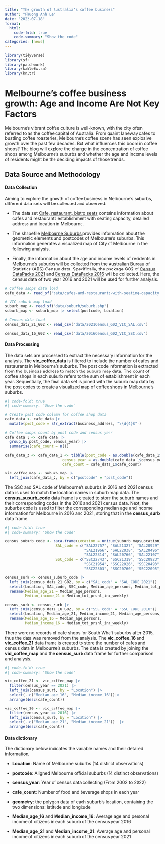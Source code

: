 ```yaml
---
title: "The growth of Australia's coffee business"
author: "Phuong Anh Le"
date: "2022-07-18"
format:
  html:
    code-fold: true
    code-summary: "Show the code"
categories: [news]
---
```


```r

library(tidyverse)
library(sf)
library(patchwork)
library(kableExtra)
library(knitr)
```

# Melbourne's coffee business growth: Age and Income Are Not Key Factors

Melbourne's vibrant coffee culture is well-known, with the city often referred to as the coffee capital of Australia. From quaint laneway cafes to bustling coffee roasteries, Melbourne’s coffee scene has seen explosive growth over the past few decades. But what influences this boom in coffee shops? The blog will explore the change in the concentration of coffee shops among Melbourne's suburbs and whether the age and income levels of residents might be the deciding impacts of those trends. 

## Data Source and Methodology

#### Data Collection
Aiming to explore the growth of coffee business in Melbourne's suburbs, different data sets will be collected and observed:

- The data set [Cafe, restaurant, bistro seats](https://data.melbourne.vic.gov.au/explore/dataset/cafes-and-restaurants-with-seating-capacity/export/?location=13,-37.8044,144.9387&basemap=mbs-7a7333) contains information about cafes and restaurants establishment with seating capacity, detailed address and location in Melbourne.

- The shapefile [Melbourne Suburbs](https://www.arcgis.com/home/item.html?id=153afcf67da145fea4d2f21a69a7ef1d) provides information about the geometric elements and postcodes of Melbourne’s suburbs. This information generates a visualized map of City of Melbourne in the following analysis.

- Finally, the information about the age and income levels of residents in Melbourne’s suburbs will be collected from the Australian Bureau of Statistics (ABS) Census data. Specifically, the package G02 of [Census DataPacks 2021](https://www.abs.gov.au/census/find-census-data/datapacks?release=2021&product=GCP&geography=SAL&header=S) and [Census DataPacks 2016](https://www.abs.gov.au/census/find-census-data/datapacks?release=2016&product=GCP&geography=SSC&header=S) will be collected. Here, the census data of two year 2016 and 2021 will be used for further analysis.

```r
# Coffee shops data load
cafe_data <- read_sf("data/cafes-and-restaurants-with-seating-capacity.geojson")

# VIC suburb map load
suburb_map <- read_sf("data/suburb/suburb.shp") 
suburb_map <- suburb_map |> select(postcode, Location)

# Census data load
census_data_21_G02 <- read_csv("data/2021Census_G02_VIC_SAL.csv")

census_data_16_G02 <- read_csv("data/2016Census_G02_VIC_SSC.csv")
```

#### Data Processing

The data sets are processed to extract the necessary information for the analysis. The **vic_coffee_data** is filtered to include the number of cafes and restaurants in Melbourne's suburbs. The post code information is extracted from the business address to match the suburb map data. The count of coffee shops in each suburb refers to the sum of establishment in each year. Sequentially, the final data set is joined with the suburb map data by the post codes to create a visualized map of coffee shops in Melbourne's suburbs.


```r
#| code-fold: true
#| code-summary: "Show the code"

# Create post code column for coffee shop data
cafe_data <- cafe_data |> 
  mutate(post_code = str_extract(business_address, "\\d{4}$"))

# Coffee shops count by post code and census year
cafe_data_1 <- cafe_data |> 
  group_by(post_code, census_year) |> 
  summarise(cafe_count = n())

cafe_data_2 <- cafe_data_1 <- tibble(post_code = as.double(cafe_data_1$post_code), 
                          census_year = as.double(cafe_data_1$census_year),
                          cafe_count = cafe_data_1$cafe_count) 

vic_coffee_map <- suburb_map |> 
  left_join(cafe_data_2, by = c("postcode" = "post_code"))
```


The SSC and SAL code of Melbourne's suburbs in 2016 and 2021 census data is used to match the location names in suburb map data. The **census_suburb_code** data frame is created to store the suburb names and their corresponding codes in the 2016 and 2021 census data. Next, the suburbs code is used to filter the corresponding median age and income information for Melbourne in 2016 and 2021, storing that in the **census_surb** data frame. 

```r
#| code-fold: true
#| code-summary: "Show the code"

census_suburb_code <- data.frame(Location = unique(suburb_map$Location), 
                       SAL_code = c("SAL22757", "SAL21327", "SAL20929", "SAL22315", "SAL21640", 
                                    "SAL21966", "SAL22038", "SAL20496", "SAL20495", "SAL20830", 
                                    "SAL22314", "SAL20766", "SAL22107", "SAL22313"), 
                       SSC_code = c("SSC22743", "SSC21319", "SSC20923", "SSC22304", "SSC21629", 
                                    "SSC21954", "SSC22026", "SSC20493", "SSC20492", "SSC20824", 
                                    "SSC22303", "SSC20760", "SSC22095", "SSC22302"))

census_surb <- census_suburb_code |> 
  left_join(census_data_21_G02, by = c("SAL_code" = "SAL_CODE_2021")) |>
  select(Location, SAL_code, SSC_code, Median_age_persons, Median_tot_prsnl_inc_weekly) |>
  rename(Median_age_21 = Median_age_persons, 
         Median_income_21 = Median_tot_prsnl_inc_weekly)

census_surb <- census_surb |> 
  left_join(census_data_16_G02, by = c("SSC_code" = "SSC_CODE_2016")) |>
  select(Location, Median_age_21, Median_income_21, Median_age_persons, Median_tot_prsnl_inc_weekly) |>
  rename(Median_age_16 = Median_age_persons, 
         Median_income_16 = Median_tot_prsnl_inc_weekly)
```

There were no records of cafe shops for South Whaft suburbs after 2015, thus the data was removed from the analysis. The **vic_coffee_16** and **vic_coffee_21** data frame is created to store the number of cafes and census data in Melbourne's suburbs. The data is created by joining the **vid_coffee_map** and the **census_surb** data frame for further comparison and analysis.

```r
#| code-fold: true
#| code-summary: "Show the code"

vic_coffee_21 <- vic_coffee_map |> 
  filter(census_year == 2021) |> 
  left_join(census_surb, by = "Location") |> 
  select(- c("Median_age_16", "Median_income_16"))|>
  arrange(desc(cafe_count))

vic_coffee_16 <- vic_coffee_map |> 
  filter(census_year == 2016) |> 
  left_join(census_surb, by = "Location") |> 
  select(- c("Median_age_21", "Median_income_21"))  |>
  arrange(desc(cafe_count))
```

#### Data dictionary

The dictionary below indicates the variable names and their detailed information. 

- **Location**: Name of Melbourne suburbs (14 distinct observations)

- **postcode**: Aligned Melbourne official suburbs (14 distinct observations)

- **census_year**: Year of census data collecting (From 2002 to 2022)

- **cafe_count**: Number of food and beverage shops in each year

- **geometry**: the polygon data of each suburb’s location, containing the two dimensions: latitude and longitude

- **Median_age_16** and **Median_income_16**: Average age and personal income of citizens in each suburb of the census year 2016 

- **Median_age_21** and **Median_income_21**: Average age and personal income of citizens in each suburb of the census year 2021

